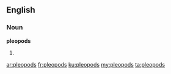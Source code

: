 ==English==

===Noun===
'''pleopods'''

# {{plural of|[[pleopod]]}}

[[ar:pleopods]]
[[fr:pleopods]]
[[ku:pleopods]]
[[my:pleopods]]
[[ta:pleopods]]